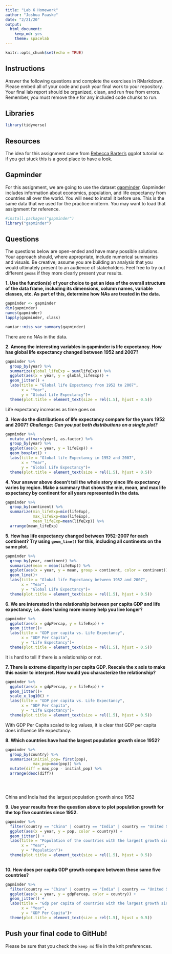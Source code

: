 ```yaml
---
title: "Lab 6 Homework"
author: "Joshua Paaske"
date: "2/21/20"
output:
  html_document: 
    keep_md: yes
    theme: spacelab
---
```


```r
knitr::opts_chunk$set(echo = TRUE)
```

## Instructions
Answer the following questions and complete the exercises in RMarkdown. Please embed all of your code and push your final work to your repository. Your final lab report should be organized, clean, and run free from errors. Remember, you must remove the `#` for any included code chunks to run.  

## Libraries
```r
library(tidyverse)
```

## Resources
The idea for this assignment came from [Rebecca Barter's](http://www.rebeccabarter.com/blog/2017-11-17-ggplot2_tutorial/) ggplot tutorial so if you get stuck this is a good place to have a look.  

## Gapminder
For this assignment, we are going to use the dataset [gapminder](https://cran.r-project.org/web/packages/gapminder/index.html). Gapminder includes information about economics, population, and life expectancy from countries all over the world. You will need to install it before use. This is the same data that we used for the practice midterm. You may want to load that assignment for reference.  
```r
#install.packages("gapminder")
library("gapminder")
```

## Questions
The questions below are open-ended and have many possible solutions. Your approach should, where appropriate, include numerical summaries and visuals. Be creative; assume you are building an analysis that you would ultimately present to an audience of stakeholders. Feel free to try out different `geoms` if they more clearly present your results.  

**1. Use the function(s) of your choice to get an idea of the overall structure of the data frame, including its dimensions, column names, variable classes, etc. As part of this, determine how NAs are treated in the data.**  
```r
gapminder <- gapminder
dim(gapminder)
names(gapminder)
lapply(gapminder, class)
```

```r
naniar::miss_var_summary(gapminder)
```

There are no NAs in the data. 



**2. Among the interesting variables in gapminder is life expectancy. How has global life expectancy changed between 1952 and 2007?**
```r
gapminder %>% 
  group_by(year) %>% 
  summarize(global_lifeExp = sum(lifeExp)) %>% 
  ggplot(aes(x = year, y = global_lifeExp)) +
  geom_jitter() +
  labs(title = "Global life Expectancy from 1952 to 2007",
       x = "Year",
       y = "Global Life Expectancy")+ 
  theme(plot.title = element_text(size = rel(1.5), hjust = 0.5))
```

Life expectancy increases as time goes on. 

**3. How do the distributions of life expectancy compare for the years 1952 and 2007? _Challenge: Can you put both distributions on a single plot?_**
```r
gapminder %>% 
  mutate_at(vars(year), as.factor) %>% 
  group_by(year) %>% 
  ggplot(aes(x = year, y = lifeExp)) + 
  geom_boxplot() +
  labs(title = "Global life Expectancy in 1952 and 2007",
       x = "Year",
       y = "Global Life Expectancy")+ 
  theme(plot.title = element_text(size = rel(1.5), hjust = 0.5))
```


**4. Your answer above doesn't tell the whole story since life expectancy varies by region. Make a summary that shows the min, mean, and max life expectancy by continent for all years represented in the data.**
```r
gapminder %>% 
  group_by(continent) %>% 
  summarize(min_lifeExp=min(lifeExp),
            max_lifeExp=max(lifeExp),
            mean_lifeExp=mean(lifeExp)) %>% 
  arrange(mean_lifeExp)
```

**5. How has life expectancy changed between 1952-2007 for each continent? Try using `geom_line()` for this, including all continents on the same  plot.**
```r
gapminder %>% 
  group_by(year, continent) %>% 
  summarize(mean = mean(lifeExp)) %>% 
  ggplot(aes(x = year, y = mean, group = continent, color = continent)) + 
  geom_line()+
  labs(title = "Global life Expectancy between 1952 and 2007",
       x = "Year",
       y = "Global Life Expectancy")+ 
  theme(plot.title = element_text(size = rel(1.5), hjust = 0.5))
```


**6. We are interested in the relationship between per capita GDP and life expectancy; i.e. does having more money help you live longer?**
```r
gapminder %>% 
  ggplot(aes(x = gdpPercap, y = lifeExp)) + 
  geom_jitter()+
  labs(title = "GDP per capita vs. Life Expectancy",
       x = "GDP Per Capita",
       y = "Life Expectancy")+ 
  theme(plot.title = element_text(size = rel(1.5), hjust = 0.5))
```

It is hard to tell if there is a relationship or not. 

**7. There is extreme disparity in per capita GDP. Rescale the x axis to make this easier to interpret. How would you characterize the relationship?**
```r
gapminder %>% 
  ggplot(aes(x = gdpPercap, y = lifeExp)) + 
  geom_jitter()+
  scale_x_log10() +
  labs(title = "GDP per capita vs. Life Expectancy",
       x = "GDP Per Capita",
       y = "Life Expectancy")+ 
  theme(plot.title = element_text(size = rel(1.5), hjust = 0.5))
```

With GDP Per Capita scaled to log values, it is clear that GDP per capita does influence life expectancy. 

**8. Which countries have had the largest population growth since 1952?**
```r
gapminder %>% 
  group_by(country) %>% 
  summarize(initial_pop= first(pop),
            max_pop=max(pop)) %>% 
  mutate(diff = max_pop - initial_pop) %>% 
  arrange(desc(diff))


  
```

China and India had the largest population growth since 1952

**9. Use your results from the question above to plot population growth for the top five countries since 1952.**
```r
gapminder %>% 
  filter(country == "China" | country == "India" | country == "United States" | country == "Indonesia" | country == "Brazil" ) %>% 
  ggplot(aes(x = year, y = pop, color = country)) +
  geom_jitter() +
  labs(title = "Population of the countries with the largest growth since 1952",
       x = "Year",
       y = "Population")+ 
  theme(plot.title = element_text(size = rel(1.5), hjust = 0.5))
  
```


**10. How does per capita GDP growth compare between these same five countries?**
```r
gapminder %>% 
  filter(country == "China" | country == "India" | country == "United States" | country == "Indonesia" | country == "Brazil" ) %>% 
  ggplot(aes(x = year, y = gdpPercap, color = country)) +
  geom_jitter() +
  labs(title = "Gdp per capita of countries with the largest growth since 1952",
       x = "Year",
       y = "GDP Per Capita")+ 
  theme(plot.title = element_text(size = rel(1.5), hjust = 0.5))
```


## Push your final code to GitHub!
Please be sure that you check the `keep md` file in the knit preferences. 